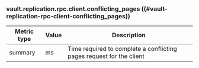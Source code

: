 ### vault.replication.rpc.client.conflicting_pages ((#vault-replication-rpc-client-conflicting_pages))

Metric type | Value | Description
----------- | ----- | -----------
summary     | ms    | Time required to complete a conflicting pages request for the client